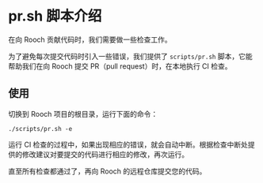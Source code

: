 # pr.sh 脚本介绍

在向 Rooch 贡献代码时，我们需要做一些检查工作。

为了避免每次提交代码时引入一些错误，我们提供了 `scripts/pr.sh` 脚本，它能帮助我们在向 Rooch 提交 PR（pull request）时，在本地执行 CI 检查。

## 使用

切换到 Rooch 项目的根目录，运行下面的命令：

```shell
./scripts/pr.sh -e
```

运行 CI 检查的过程中，如果出现相应的错误，就会自动中断。根据检查中断处提供的修改建议对要提交的代码进行相应的修改，再次运行。

直至所有检查都通过了，再向 Rooch 的远程仓库提交您的代码。
